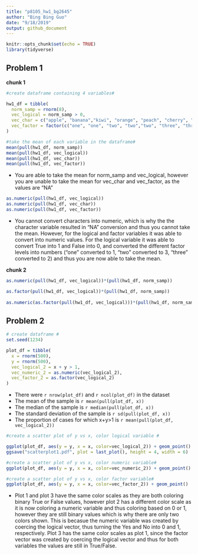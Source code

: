 ```yaml
---
title: "p8105_hw1_bg2645"
author: "Bing Bing Guo"
date: "9/18/2019"
output: github_document
---
```


```r
knitr::opts_chunk$set(echo = TRUE)
library(tidyverse)
``` 

## Problem 1

**chunk 1**
```r

#create dataframe containing 4 variables# 

hw1_df = tibble(
  norm_samp = rnorm(8),
  vec_logical = norm_samp > 0,
  vec_char = c("apple", "banana","kiwi", "orange", "peach", "cherry", "lime", "lemon"),
  vec_factor = factor(c("one", "one", "two", "two","two", "three", "three", "three"))
)

#take the mean of each variable in the dataframe#
mean(pull(hw1_df, norm_samp))
mean(pull(hw1_df, vec_logical))
mean(pull(hw1_df, vec_char))
mean(pull(hw1_df, vec_factor))
```
* You are able to take the mean for norm_samp and vec_logical, however you are unable to take the mean for vec_char and vec_factor, as the values are "NA"


```r

as.numeric(pull(hw1_df, vec_logical))
as.numeric(pull(hw1_df, vec_char))
as.numeric(pull(hw1_df, vec_factor))
```
* You cannot convert characters into numeric, which is why the the character variable resulted in "NA" conversion and thus you cannot take the mean. However, for the logical and factor variables it was able to convert into numeric values. For the logical variable it was able to convert True into 1 and False into 0, and converted the different factor levels into numbers ("one" converted to 1, "two" converted to 3, "three" converted to 2) and thus you are now able to take the mean. 

**chunk 2**
```r

as.numeric(pull(hw1_df, vec_logical))*(pull(hw1_df, norm_samp))

as.factor(pull(hw1_df, vec_logical))*(pull(hw1_df, norm_samp))
  
as.numeric(as.factor(pull(hw1_df, vec_logical)))*(pull(hw1_df, norm_samp))  

```               

## Problem 2
```r

# create dataframe #
set.seed(1234)

plot_df = tibble(
  x = rnorm(500),
  y = rnorm(500),
  vec_logical_2 = x + y > 1,
  vec_numeric_2 = as.numeric(vec_logical_2), 
  vec_factor_2 = as.factor(vec_logical_2)
)

```
* There were `r nrow(plot_df)` and `r ncol(plot_df)` in the dataset 
* The mean of the sample is `r mean(pull(plot_df, x))`
* The median of the sample is `r median(pull(plot_df, x))`
* The standard deviation of the sample is `r sd(pull(plot_df, x))`
* The proportion of cases for which x+y>1 is `r mean(pull(plot_df, vec_logical_2))`

```r
#create a scatter plot of y vs x, color logical variable # 

ggplot(plot_df, aes(y = y, x = x, color=vec_logical_2)) + geom_point()
ggsave("scatterplot1.pdf", plot = last_plot(), height = 4, width = 6)

#create a scatter plot of y vs x, color numeric variable# 
ggplot(plot_df, aes(y = y, x = x, color=vec_numeric_2)) + geom_point()

#create a scatter plot of y vs x, color factor variable# 
ggplot(plot_df, aes(y = y, x = x, color=vec_factor_2)) + geom_point()
```

* Plot 1 and plot 3 have the same color scales as they are both coloring binary True or False values, however plot 2 has a different color scale as it is now coloring a numeric variable and thus coloring based on 0 or 1, however they are still binary values which is why there are only two colors shown. This is becasue the numeric variable was created by coercing the logical vector, thus turning the Yes and No into 0 and 1, respectively. Plot 3 has the same color scales as plot 1, since the factor vector was created by coercing the logical vector and thus for both variables the values are still in True/False. 